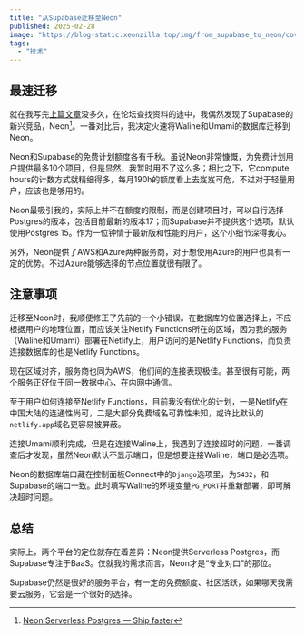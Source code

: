```yaml
---
title: "从Supabase迁移至Neon"
published: 2025-02-28
image: "https://blog-static.xeonzilla.top/img/from_supabase_to_neon/cover.avif"
tags:
  - "技术"
---
```

## 最速迁移
就在我写完[上篇文章](/posts/netlify_supabase_umami/)没多久，在论坛查找资料的途中，我偶然发现了Supabase的新兴竞品，Neon[^1]。一番对比后，我决定火速将Waline和Umami的数据库迁移到Neon。

Neon和Supabase的免费计划额度各有千秋。虽说Neon非常慷慨，为免费计划用户提供最多10个项目，但是显然，我暂时用不了这么多；相比之下，它compute hours的计数方式就精细得多，每月190h的额度看上去岌岌可危，不过对于轻量用户，应该也是够用的。

Neon最吸引我的，实际上并不在额度的限制，而是创建项目时，可以自行选择Postgres的版本，包括目前最新的版本17；而Supabase并不提供这个选项，默认使用Postgres 15。作为一位钟情于最新版和性能的用户，这个小细节深得我心。

另外，Neon提供了AWS和Azure两种服务商，对于想使用Azure的用户也具有一定的优势。不过Azure能够选择的节点位置就很有限了。

## 注意事项
迁移至Neon时，我顺便修正了先前的一个小错误。在数据库的位置选择上，不应根据用户的地理位置，而应该关注Netlify Functions所在的区域，因为我的服务（Waline和Umami）部署在Netlify上，用户访问的是Netlify Functions，而负责连接数据库的也是Netlify Functions。

现在区域对齐，服务商也同为AWS，他们间的连接表现极佳。甚至很有可能，两个服务正好位于同一数据中心，在内网中通信。

至于用户如何连接至Netlify Functions，目前我没有优化的计划，一是Netlify在中国大陆的连通性尚可，二是大部分免费域名可靠性未知，或许比默认的`netlify.app`域名更容易被屏蔽。

连接Umami顺利完成，但是在连接Waline上，我遇到了连接超时的问题，一番调查后才发现，虽然Neon默认不显示端口，但是想要连接Waline，端口是必选项。

Neon的数据库端口藏在控制面板Connect中的`Django`选项里，为`5432`，和Supabase的端口一致。此时填写Waline的环境变量`PG_PORT`并重新部署，即可解决超时问题。

## 总结
实际上，两个平台的定位就存在着差异：Neon提供Serverless Postgres，而Supabase专注于BaaS。仅就我的需求而言，Neon才是“专业对口”的那位。

Supabase仍然是很好的服务平台，有一定的免费额度、社区活跃，如果哪天我需要云服务，它会是一个很好的选择。

[^1]:[Neon Serverless Postgres — Ship faster](https://neon.tech/home)
